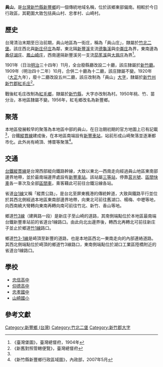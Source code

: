 {{noteTA
|1 = zh-cn:庄; zh-hk:庄; zh-tw:庄;
}}
'''員山'''，是[[台灣|台灣]][[新竹縣|新竹縣]][[新豐鄉_(台灣)|新豐鄉]]的一個傳統地域名稱，位於該鄉東部偏南。相較於今日行政區，其範圍大致包括員山村、忠孝村、山崎村。

==歷史==
台灣清治末期至日治前期，員山地區為一街庄，稱為「員山庄」，隸屬於[[竹北二堡|竹北二堡]]。該庄西北與[[新庄子_(新竹縣新豐鄉)|新庄仔庄]]為鄰，東北隔[[新豐溪|新豐溪]]支流[[德龜溪|德龜溪]]與[[中崙_(新竹縣)|中崙庄]]為界，東南邊為[[番仔湖庄|番仔湖庄]]、[[鳳山崎庄|鳳山崎庄]]，西南邊隔新豐溪另一支流[[茄苳溪_(新竹縣)|茄苳溪]]與[[大眉庄|大眉庄]]為界<ref name="臺灣堡圖">《臺灣堡圖》，臺灣總督府，1904年</ref>。

1901年（日治[[明治|明治]]三十四年）11月，全台廢縣廳改設二十廳，該庄隸屬於[[新竹廳|新竹廳]]。1909年（明治四十二年）10月，合併二十廳為十二廳，該庄隸屬不變。1920年（[[大正|大正]]九年），廢十二廳改設五州二廳，該庄改制為「員山」[[大字|大字]]，隸屬於[[新竹州|新竹州]][[新竹郡|新竹郡]][[紅毛庄|紅毛庄]]<ref>《新舊對照管轄便覽》，臺灣總督府</ref>。

戰後紅毛庄改制為[[紅毛鄉|紅毛鄉]]，隸屬於[[新竹縣|新竹縣]]，大字亦改制為村。1950年桃、竹、苗分治，本地區隸屬不變。1956年，紅毛鄉改名為新豐鄉。

==聚落==
本地區發展較早的聚落為本地區中部的員山，在日治期初期的官方地圖上已有記載<ref name="臺灣堡圖"/>，台鐵[[縱貫線_(北段)|縱貫線]]建成後，在本地區南端設有[[新豐車站_(台灣)|新豐車站]]，站前形成山崎聚落並逐漸都市化。此外尚有崎頂、博厝等聚落<ref>《新竹縣新豐鄉行政區域圖》，內政部，2007年5月</ref>。

==交通==
[[台鐵|台鐵]][[縱貫線_(北段)|縱貫線]]是台灣西部縱向鐵路幹線，大致以東北—西南走向經過員山地區東南部邊界地帶，並於最南端邊界處設有[[新豐車站_(台灣)|新豐車站]]。該站屬[[三等站_(台鐵)|三等站]]，停靠[[莒光號|莒光號]]、[[區間快車|區間快車]]各一車次及全部[[臺鐵區間車|區間車]]，乘客藉此可前往台鐵沿線各站。

省道[[台1線|台1線]]又稱「縱貫公路」，是台北至屏東楓港的傳統幹道，大致與鐵路平行並位於其西北側經過本地區東南部邊界地帶，向東北可前往舊湖口、楊梅、中壢等地，向西南繞大彎轉向東南再轉向南可前往竹北、新竹、香山等地。

鄉道[[竹3線|竹3線]]（建興路一段）是新庄子至山崎的道路，其南側端點位於本地區最南端台鐵新豐車站前的省道台1線路口。由此向北出邊界後，轉西北再轉北可前往新庄子並止於鄉道[[竹1線|竹1線]]路口。

鄉道[[竹3-1線|竹3-1線]]是崎頂至新豐的道路，也是本地區西北—東南走向的內部連絡道路。其西北側端點位於崎頂的鄉道竹3線路口，東南側端點位於湖口工業區陸橋附近的省道台1線路口。

==學校==
*[[忠信高中|忠信高中]]
*[[仰德高中|仰德高中]]
*[[忠孝國中|忠孝國中]]
*[[山崎國小|山崎國小]]

==參考文獻==
{{reflist}}

{{新竹郡}}

[[Category:新豐鄉_(台灣)|Category:新豐鄉 (台灣)]]
[[Category:竹北二堡|Category:竹北二堡]]
[[Category:新竹郡大字|Category:新竹郡大字]]